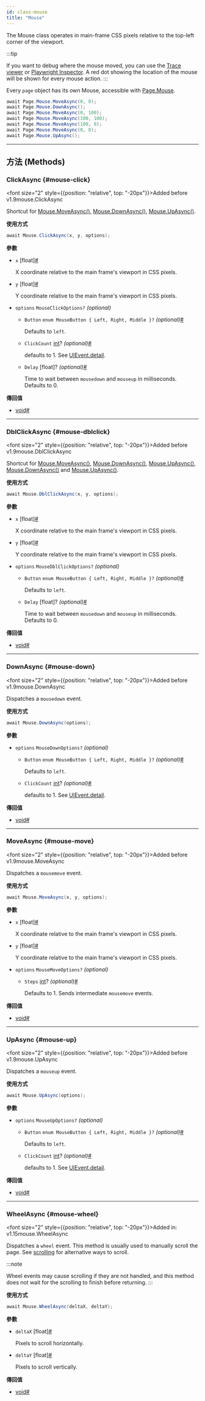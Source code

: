 ```yaml
---
id: class-mouse
title: "Mouse"
---
```



The Mouse class operates in main-frame CSS pixels relative to the top-left corner of the viewport.

:::tip

If you want to debug where the mouse moved, you can use the [Trace viewer](../trace-viewer-intro.mdx) or [Playwright Inspector](../running-tests.mdx). A red dot showing the location of the mouse will be shown for every mouse action.
:::

Every `page` object has its own Mouse, accessible with [Page.Mouse](/api/class-page.mdx#page-mouse).

```csharp
await Page.Mouse.MoveAsync(0, 0);
await Page.Mouse.DownAsync();
await Page.Mouse.MoveAsync(0, 100);
await Page.Mouse.MoveAsync(100, 100);
await Page.Mouse.MoveAsync(100, 0);
await Page.Mouse.MoveAsync(0, 0);
await Page.Mouse.UpAsync();
```


---

## 方法 (Methods)

### ClickAsync {#mouse-click}

<font size="2" style={{position: "relative", top: "-20px"}}>Added before v1.9</font><x-search>mouse.ClickAsync</x-search>

Shortcut for [Mouse.MoveAsync()](/api/class-mouse.mdx#mouse-move), [Mouse.DownAsync()](/api/class-mouse.mdx#mouse-down), [Mouse.UpAsync()](/api/class-mouse.mdx#mouse-up).

**使用方式**

```csharp
await Mouse.ClickAsync(x, y, options);
```

**參數**
- `x` [float]<a aria-hidden="true" tabIndex="-1" class="list-anchor-link" id="mouse-click-option-x"/><a href="#mouse-click-option-x" class="list-anchor">#</a>
  
  X coordinate relative to the main frame's viewport in CSS pixels.
- `y` [float]<a aria-hidden="true" tabIndex="-1" class="list-anchor-link" id="mouse-click-option-y"/><a href="#mouse-click-option-y" class="list-anchor">#</a>
  
  Y coordinate relative to the main frame's viewport in CSS pixels.
- `options` `MouseClickOptions?` *(optional)*
  - `Button` `enum MouseButton { Left, Right, Middle }?` *(optional)*<a aria-hidden="true" tabIndex="-1" class="list-anchor-link" id="mouse-click-option-button"/><a href="#mouse-click-option-button" class="list-anchor">#</a>
    
    Defaults to `left`.
  - `ClickCount` [int]? *(optional)*<a aria-hidden="true" tabIndex="-1" class="list-anchor-link" id="mouse-click-option-click-count"/><a href="#mouse-click-option-click-count" class="list-anchor">#</a>
    
    defaults to 1. See [UIEvent.detail].
  - `Delay` [float]? *(optional)*<a aria-hidden="true" tabIndex="-1" class="list-anchor-link" id="mouse-click-option-delay"/><a href="#mouse-click-option-delay" class="list-anchor">#</a>
    
    Time to wait between `mousedown` and `mouseup` in milliseconds. Defaults to 0.

**傳回值**
- [void]<a aria-hidden="true" tabIndex="-1" class="list-anchor-link" id="mouse-click-return"/><a href="#mouse-click-return" class="list-anchor">#</a>

---

### DblClickAsync {#mouse-dblclick}

<font size="2" style={{position: "relative", top: "-20px"}}>Added before v1.9</font><x-search>mouse.DblClickAsync</x-search>

Shortcut for [Mouse.MoveAsync()](/api/class-mouse.mdx#mouse-move), [Mouse.DownAsync()](/api/class-mouse.mdx#mouse-down), [Mouse.UpAsync()](/api/class-mouse.mdx#mouse-up), [Mouse.DownAsync()](/api/class-mouse.mdx#mouse-down) and [Mouse.UpAsync()](/api/class-mouse.mdx#mouse-up).

**使用方式**

```csharp
await Mouse.DblClickAsync(x, y, options);
```

**參數**
- `x` [float]<a aria-hidden="true" tabIndex="-1" class="list-anchor-link" id="mouse-dblclick-option-x"/><a href="#mouse-dblclick-option-x" class="list-anchor">#</a>
  
  X coordinate relative to the main frame's viewport in CSS pixels.
- `y` [float]<a aria-hidden="true" tabIndex="-1" class="list-anchor-link" id="mouse-dblclick-option-y"/><a href="#mouse-dblclick-option-y" class="list-anchor">#</a>
  
  Y coordinate relative to the main frame's viewport in CSS pixels.
- `options` `MouseDblClickOptions?` *(optional)*
  - `Button` `enum MouseButton { Left, Right, Middle }?` *(optional)*<a aria-hidden="true" tabIndex="-1" class="list-anchor-link" id="mouse-dblclick-option-button"/><a href="#mouse-dblclick-option-button" class="list-anchor">#</a>
    
    Defaults to `left`.
  - `Delay` [float]? *(optional)*<a aria-hidden="true" tabIndex="-1" class="list-anchor-link" id="mouse-dblclick-option-delay"/><a href="#mouse-dblclick-option-delay" class="list-anchor">#</a>
    
    Time to wait between `mousedown` and `mouseup` in milliseconds. Defaults to 0.

**傳回值**
- [void]<a aria-hidden="true" tabIndex="-1" class="list-anchor-link" id="mouse-dblclick-return"/><a href="#mouse-dblclick-return" class="list-anchor">#</a>

---

### DownAsync {#mouse-down}

<font size="2" style={{position: "relative", top: "-20px"}}>Added before v1.9</font><x-search>mouse.DownAsync</x-search>

Dispatches a `mousedown` event.

**使用方式**

```csharp
await Mouse.DownAsync(options);
```

**參數**
- `options` `MouseDownOptions?` *(optional)*
  - `Button` `enum MouseButton { Left, Right, Middle }?` *(optional)*<a aria-hidden="true" tabIndex="-1" class="list-anchor-link" id="mouse-down-option-button"/><a href="#mouse-down-option-button" class="list-anchor">#</a>
    
    Defaults to `left`.
  - `ClickCount` [int]? *(optional)*<a aria-hidden="true" tabIndex="-1" class="list-anchor-link" id="mouse-down-option-click-count"/><a href="#mouse-down-option-click-count" class="list-anchor">#</a>
    
    defaults to 1. See [UIEvent.detail].

**傳回值**
- [void]<a aria-hidden="true" tabIndex="-1" class="list-anchor-link" id="mouse-down-return"/><a href="#mouse-down-return" class="list-anchor">#</a>

---

### MoveAsync {#mouse-move}

<font size="2" style={{position: "relative", top: "-20px"}}>Added before v1.9</font><x-search>mouse.MoveAsync</x-search>

Dispatches a `mousemove` event.

**使用方式**

```csharp
await Mouse.MoveAsync(x, y, options);
```

**參數**
- `x` [float]<a aria-hidden="true" tabIndex="-1" class="list-anchor-link" id="mouse-move-option-x"/><a href="#mouse-move-option-x" class="list-anchor">#</a>
  
  X coordinate relative to the main frame's viewport in CSS pixels.
- `y` [float]<a aria-hidden="true" tabIndex="-1" class="list-anchor-link" id="mouse-move-option-y"/><a href="#mouse-move-option-y" class="list-anchor">#</a>
  
  Y coordinate relative to the main frame's viewport in CSS pixels.
- `options` `MouseMoveOptions?` *(optional)*
  - `Steps` [int]? *(optional)*<a aria-hidden="true" tabIndex="-1" class="list-anchor-link" id="mouse-move-option-steps"/><a href="#mouse-move-option-steps" class="list-anchor">#</a>
    
    Defaults to 1. Sends intermediate `mousemove` events.

**傳回值**
- [void]<a aria-hidden="true" tabIndex="-1" class="list-anchor-link" id="mouse-move-return"/><a href="#mouse-move-return" class="list-anchor">#</a>

---

### UpAsync {#mouse-up}

<font size="2" style={{position: "relative", top: "-20px"}}>Added before v1.9</font><x-search>mouse.UpAsync</x-search>

Dispatches a `mouseup` event.

**使用方式**

```csharp
await Mouse.UpAsync(options);
```

**參數**
- `options` `MouseUpOptions?` *(optional)*
  - `Button` `enum MouseButton { Left, Right, Middle }?` *(optional)*<a aria-hidden="true" tabIndex="-1" class="list-anchor-link" id="mouse-up-option-button"/><a href="#mouse-up-option-button" class="list-anchor">#</a>
    
    Defaults to `left`.
  - `ClickCount` [int]? *(optional)*<a aria-hidden="true" tabIndex="-1" class="list-anchor-link" id="mouse-up-option-click-count"/><a href="#mouse-up-option-click-count" class="list-anchor">#</a>
    
    defaults to 1. See [UIEvent.detail].

**傳回值**
- [void]<a aria-hidden="true" tabIndex="-1" class="list-anchor-link" id="mouse-up-return"/><a href="#mouse-up-return" class="list-anchor">#</a>

---

### WheelAsync {#mouse-wheel}

<font size="2" style={{position: "relative", top: "-20px"}}>Added in: v1.15</font><x-search>mouse.WheelAsync</x-search>

Dispatches a `wheel` event. This method is usually used to manually scroll the page. See [scrolling](../input.mdx#scrolling) for alternative ways to scroll.

:::note

Wheel events may cause scrolling if they are not handled, and this method does not wait for the scrolling to finish before returning.
:::

**使用方式**

```csharp
await Mouse.WheelAsync(deltaX, deltaY);
```

**參數**
- `deltaX` [float]<a aria-hidden="true" tabIndex="-1" class="list-anchor-link" id="mouse-wheel-option-delta-x"/><a href="#mouse-wheel-option-delta-x" class="list-anchor">#</a>
  
  Pixels to scroll horizontally.
- `deltaY` [float]<a aria-hidden="true" tabIndex="-1" class="list-anchor-link" id="mouse-wheel-option-delta-y"/><a href="#mouse-wheel-option-delta-y" class="list-anchor">#</a>
  
  Pixels to scroll vertically.

**傳回值**
- [void]<a aria-hidden="true" tabIndex="-1" class="list-anchor-link" id="mouse-wheel-return"/><a href="#mouse-wheel-return" class="list-anchor">#</a>


[Accessibility]: /api/class-accessibility.mdx "Accessibility"
[APIRequest]: /api/class-apirequest.mdx "APIRequest"
[APIRequestContext]: /api/class-apirequestcontext.mdx "APIRequestContext"
[APIResponse]: /api/class-apiresponse.mdx "APIResponse"
[APIResponseAssertions]: /api/class-apiresponseassertions.mdx "APIResponseAssertions"
[Browser]: /api/class-browser.mdx "Browser"
[BrowserContext]: /api/class-browsercontext.mdx "BrowserContext"
[BrowserType]: /api/class-browsertype.mdx "BrowserType"
[CDPSession]: /api/class-cdpsession.mdx "CDPSession"
[CDPSessionEvent]: /api/class-cdpsessionevent.mdx "CDPSessionEvent"
[Clock]: /api/class-clock.mdx "Clock"
[ConsoleMessage]: /api/class-consolemessage.mdx "ConsoleMessage"
[Dialog]: /api/class-dialog.mdx "Dialog"
[Download]: /api/class-download.mdx "Download"
[ElementHandle]: /api/class-elementhandle.mdx "ElementHandle"
[FileChooser]: /api/class-filechooser.mdx "FileChooser"
[FormData]: /api/class-formdata.mdx "FormData"
[Frame]: /api/class-frame.mdx "Frame"
[FrameLocator]: /api/class-framelocator.mdx "FrameLocator"
[JSHandle]: /api/class-jshandle.mdx "JSHandle"
[Keyboard]: /api/class-keyboard.mdx "Keyboard"
[Locator]: /api/class-locator.mdx "Locator"
[LocatorAssertions]: /api/class-locatorassertions.mdx "LocatorAssertions"
[Mouse]: /api/class-mouse.mdx "Mouse"
[Page]: /api/class-page.mdx "Page"
[PageAssertions]: /api/class-pageassertions.mdx "PageAssertions"
[Playwright]: /api/class-playwright.mdx "Playwright"
[PlaywrightAssertions]: /api/class-playwrightassertions.mdx "PlaywrightAssertions"
[Request]: /api/class-request.mdx "Request"
[Response]: /api/class-response.mdx "Response"
[Route]: /api/class-route.mdx "Route"
[Selectors]: /api/class-selectors.mdx "Selectors"
[TimeoutError]: /api/class-timeouterror.mdx "TimeoutError"
[Touchscreen]: /api/class-touchscreen.mdx "Touchscreen"
[Tracing]: /api/class-tracing.mdx "Tracing"
[Video]: /api/class-video.mdx "Video"
[WebError]: /api/class-weberror.mdx "WebError"
[WebSocket]: /api/class-websocket.mdx "WebSocket"
[WebSocketFrame]: /api/class-websocketframe.mdx "WebSocketFrame"
[WebSocketRoute]: /api/class-websocketroute.mdx "WebSocketRoute"
[Worker]: /api/class-worker.mdx "Worker"
[Element]: https://developer.mozilla.org/en-US/docs/Web/API/element "Element"
[EvaluationArgument]: /evaluating.mdx#evaluation-argument "EvaluationArgument"
[Promise]: https://developer.mozilla.org/en-US/docs/Web/JavaScript/Reference/Global_Objects/Promise "Promise"
[iterator]: https://developer.mozilla.org/en-US/docs/Web/JavaScript/Reference/Iteration_protocols "Iterator"
[origin]: https://developer.mozilla.org/en-US/docs/Glossary/Origin "Origin"
[selector]: https://developer.mozilla.org/en-US/docs/Web/CSS/CSS_Selectors "selector"
[Serializable]: https://developer.mozilla.org/en-US/docs/Web/JavaScript/Reference/Global_Objects/JSON/stringify#Description "Serializable"
[UIEvent.detail]: https://developer.mozilla.org/en-US/docs/Web/API/UIEvent/detail "UIEvent.detail"
[UnixTime]: https://en.wikipedia.org/wiki/Unix_time "Unix Time"
[xpath]: https://developer.mozilla.org/en-US/docs/Web/XPath "xpath"

[bool]: https://docs.microsoft.com/en-us/dotnet/api/system.boolean "bool"
[Date]: https://learn.microsoft.com/en-us/dotnet/api/system.datetime "DateTime"
[double]: https://docs.microsoft.com/en-us/dotnet/api/system.double "double"
[byte]: https://docs.microsoft.com/en-us/dotnet/api/system.byte "byte"
[int]: https://docs.microsoft.com/en-us/dotnet/api/system.int32 "int"
[long]: https://docs.microsoft.com/en-us/dotnet/api/system.int64 "long"
[void]: https://docs.microsoft.com/en-us/dotnet/csharp/language-reference/builtin-types/void "void"
[string]: https://docs.microsoft.com/en-us/dotnet/api/system.string "string"
[URL]: https://nodejs.org/api/url.html "URL"
[Regex]: https://docs.microsoft.com/en-us/dotnet/api/system.text.regularexpressions.regex "Regex"

[Action]: https://docs.microsoft.com/en-us/dotnet/api/system.action-1 "Action"
[Func]: https://docs.microsoft.com/en-us/dotnet/api/system.func-2 "Func"
[IEnumerable]: https://docs.microsoft.com/en-us/dotnet/api/system.collections.ienumerable "IEnumerable"
[IReadOnlyList]: https://learn.microsoft.com/en-us/dotnet/api/system.collections.generic.ireadonlylist-1?view=net-9.0 "IReadOnlyList"
[IDictionary]: https://docs.microsoft.com/en-us/dotnet/api/system.collections.idictionary "IDictionary"
[Task]: https://docs.microsoft.com/en-us/dotnet/api/system.threading.tasks.task?view=net-5.0 "Task"
[IReadOnlyDictionary]: https://docs.microsoft.com/en-us/dotnet/api/system.collections.generic.ireadonlydictionary-2 "IReadOnlyDictionary"
[JsonElement]: https://docs.microsoft.com/en-us/dotnet/api/system.text.json.jsonelement "JsonElement"

[all available image tags]: https://mcr.microsoft.com/en-us/product/playwright/dotnet/about "all available image tags"
[Microsoft Artifact Registry]: https://mcr.microsoft.com/en-us/product/playwright/dotnet/about "Microsoft Artifact Registry"
[Dockerfile.noble]: https://github.com/microsoft/playwright-dotnet/blob/main/utils/docker/Dockerfile.noble "Dockerfile.noble"
